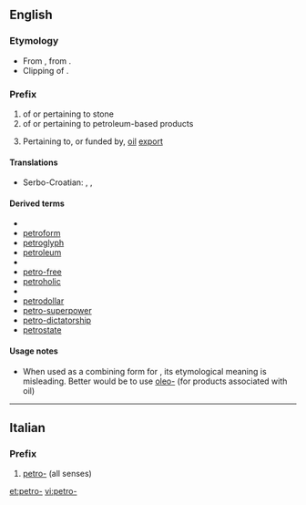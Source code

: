 ==English==

===Etymology===
* From {{etyl|la|en}} {{term|petra|lang=la||stone, rock}}, from {{etyl|grc|en}} {{term|sc=polytonic|πέτρα|tr=pétra|lang=grc||stone, rock}}.
* Clipping of {{term|petroleum|lang=en}}.

===Prefix===
{{en-prefix}}

# of or pertaining to stone
# of or pertaining to petroleum-based products
# {{context|neologism}} Pertaining to, or funded by, [[oil]] [[export]]

====Translations====
{{trans-top|of or pertaining to stone}}
* Serbo-Croatian: {{t-|sh|petr-}}, {{t-|sh|petri-}}, {{t-|sh|petro-}}
{{trans-mid}}
{{trans-bottom}}

====Derived terms====
* {{sense|of stone}}
* [[petroform]]
* [[petroglyph]]
* [[petroleum]]
* {{sense|of petroleum-based products}}
* [[petro-free]]
* [[petroholic]]
* {{sense|of, or funded by, oil export}}
* [[petrodollar]]
* [[petro-superpower]]
* [[petro-dictatorship]]
* [[petrostate]]

====Usage notes====
* When used as a combining form for {{term|petroleum|lang=en}}, its etymological meaning is misleading. Better would be to use [[oleo-]] (for products associated with oil)

----

==Italian==

===Prefix===
{{head|it|prefix}}

# [[#English|petro-]] (all senses)

[[et:petro-]]
[[vi:petro-]]